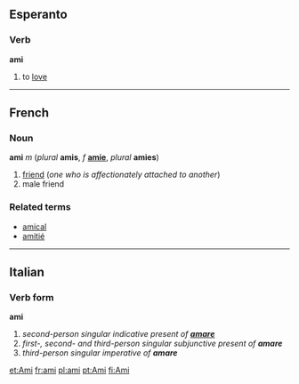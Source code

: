 ==Esperanto==
===Verb===
'''ami'''

#to [[love]]

----
==French==
===Noun===
'''ami''' ''m'' (''plural'' '''amis''', ''f'' '''[[amie]]''', ''plural'' '''amies''')

#[[friend]] (''one who is affectionately attached to another'')
#male friend

===Related terms===
*[[amical]]
*[[amitié]]

----
==Italian==
===Verb form===
'''ami'''

#''second-person singular indicative present of '''[[amare]]'''''
#''first-, second- and third-person singular subjunctive present of '''amare'''''
#''third-person singular imperative of '''amare'''''

[[et:Ami]]
[[fr:ami]]
[[pl:ami]]
[[pt:Ami]]
[[fi:Ami]]